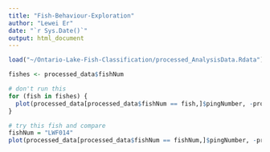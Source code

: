 ```yaml
---
title: "Fish-Behaviour-Exploration"
author: "Lewei Er"
date: "`r Sys.Date()`"
output: html_document
---
```


```r
load("~/Ontario-Lake-Fish-Classification/processed_AnalysisData.Rdata")
```

```r
fishes <- processed_data$fishNum

# don't run this
for (fish in fishes) {
  plot(processed_data[processed_data$fishNum == fish,]$pingNumber, -processed_data[processed_data$fishNum == fish,]$Target_true_depth, main = fish)
}
```

```r
# try this fish and compare
fishNum = "LWF014"
plot(processed_data[processed_data$fishNum == fishNum,]$pingNumber, -processed_data[processed_data$fishNum == fishNum,]$Target_true_depth, main = fishNum)
```












